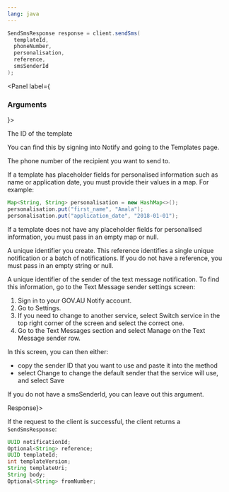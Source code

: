 ```yaml
---
lang: java
---
```


```java
SendSmsResponse response = client.sendSms(
  templateId,
  phoneNumber,
  personalisation,
  reference,
  smsSenderId
);
```

<Panel label={<H3 appearAs={H5}>Arguments</H3>}>
<Parameters>
  <Parameter required name="templateId" kind="String">

The ID of the template

You can find this by signing into Notify and
going to the Templates page.

  </Parameter>
  <Parameter required name="phoneNumber" kind="String">

The phone number of the recipient you want to send to.

  </Parameter>

  <Parameter required name="personalisation" kind="Map<String, String>">

If a template has placeholder fields for personalised information such as name or application date, you must provide their values in a map. For example:

```java inline
Map<String, String> personalisation = new HashMap<>();
personalisation.put("first_name", "Amala");
personalisation.put("application_date", "2018-01-01");
```

If a template does not have any placeholder fields for personalised information, you must pass in an empty map or null.

  </Parameter>

  <Parameter required name="reference" kind="String">

A unique identifier you create. This reference identifies a single unique notification or a batch of notifications. If you do not have a reference, you must pass in an empty string or null.

  </Parameter>

  <Parameter optional name="smsSenderId" kind="String">

A unique identifier of the sender of the text message notification. To find this information, go to the Text Message sender settings screen:

1. Sign in to your GOV.AU Notify account.
2. Go to Settings.
3. If you need to change to another service, select Switch service in the top right corner of the screen and select the correct one.
4. Go to the Text Messages section and select Manage on the Text Message sender row.

In this screen, you can then either:

- copy the sender ID that you want to use and paste it into the method
- select Change to change the default sender that the service will use, and select Save

If you do not have a smsSenderId, you can leave out this argument.

  </Parameter>
</Parameters>
</Panel>
<Panel label={<H3 appearAs={H5}>Response</H3>}>

If the request to the client is successful, the client returns a `SendSmsResponse`:

```java
UUID notificationId;
Optional<String> reference;
UUID templateId;
int templateVersion;
String templateUri;
String body;
Optional<String> fromNumber;
```

</Panel>
